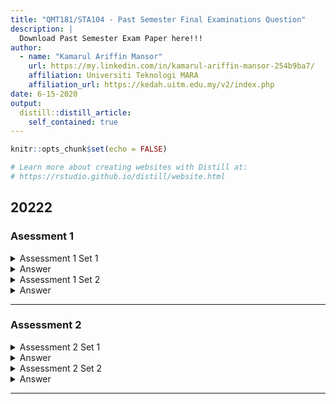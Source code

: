 ```yaml
---
title: "QMT181/STA104 - Past Semester Final Examinations Question"
description: |
  Download Past Semester Exam Paper here!!!
author: 
  - name: "Kamarul Ariffin Mansor"
    url: https://my.linkedin.com/in/kamarul-ariffin-mansor-254b9ba7/
    affiliation: Universiti Teknologi MARA
    affiliation_url: https://kedah.uitm.edu.my/v2/index.php
date: 6-15-2020
output: 
  distill::distill_article:
    self_contained: true
---
```

  
```r
knitr::opts_chunk$set(echo = FALSE)

# Learn more about creating websites with Distill at:
# https://rstudio.github.io/distill/website.html

```

## **20222**  

### Asessment 1  

<details><summary>Assessment 1 Set 1</summary>
<center>
<embed src="files/Assessment Repository/QMT181/20222/Assessment 1_1 QMT181_STA104 MAY2022.pdf" type="application/pdf" width="100%" height="970px" />

<p>

If you can't view the pdf file, click on the file's link - <a href="files/Assessment Repository/QMT181/20222/Assessment 1_1 QMT181_STA104 MAY2022.pdf"> Download PDF!</a>

</p>
</center>
</details>

<details><summary>Answer</summary>

<center>
<embed src="files/Assessment Repository/QMT181/20222/Answer Scheme Assessment 1_1 QMT181_STA104 MAY2022.pdf" type="application/pdf" width="100%" height="970px" />

<p>

If you can't view the pdf file, click on the file's link - <a href="files/Assessment Repository/QMT181/20222/Answer Scheme Assessment 1_1 QMT181_STA104 MAY2022.pdf"> Download PDF!</a>

</p>
</center>
</details>  

<details><summary>Assessment 1 Set 2</summary>
<center>
<embed src="files/Assessment Repository/QMT181/20222/Assessment 1_2 QMT181_STA104 MAY2022.pdf" type="application/pdf" width="100%" height="970px" />

<p>

If you can't view the pdf file, click on the file's link - <a href="files/Assessment Repository/QMT181/20222/Assessment 1_2 QMT181_STA104 MAY2022.pdf"> Download PDF!</a>

</p>
</center>
</details>

<details><summary>Answer</summary>

<center>
<embed src="files/Assessment Repository/QMT181/20222/Answer Scheme Assessment 1_2 QMT181_STA104 MAY2022.pdf" type="application/pdf" width="100%" height="970px" />

<p>

If you can't view the pdf file, click on the file's link - <a href="files/Assessment Repository/QMT181/20222/Answer Scheme Assessment 1_2 QMT181_STA104 MAY2022.pdf"> Download PDF!</a>

</p>
</center>
</details>

***  

### Assessment 2  

<details><summary>Assessment 2 Set 1</summary>
<center>
<embed src="files/Assessment Repository/QMT181/20222/Assessment 2_1 QMT181STA104 July 2022.pdf" type="application/pdf" width="100%" height="970px" />

<p>

If you can't view the pdf file, click on the file's link - <a href="files/Assessment Repository/QMT181/20222/Assessment 2_1 QMT181STA104 July 2022.pdf"> Download PDF!</a>

</p>
</center>
</details>

<details><summary>Answer</summary>

<center>
<embed src="files/Assessment Repository/QMT181/20222/Answer Scheme Assessment 2_1 QMT181STA104 July 2022.pdf" type="application/pdf" width="100%" height="970px" />

<p>

If you can't view the pdf file, click on the file's link - <a href="files/Assessment Repository/QMT181/20222/Answer Scheme Assessment 2_1 QMT181STA104 July 2022.pdf"> Download PDF!</a>

</p>
</center>
</details>  

<details><summary>Assessment 2 Set 2</summary>
<center>
<embed src="files/Assessment Repository/QMT181/20222/Assessment 2_2 QMT181STA104 July 2022.pdf" type="application/pdf" width="100%" height="970px" />

<p>

If you can't view the pdf file, click on the file's link - <a href="files/Assessment Repository/QMT181/20222/Assessment 2_2 QMT181STA104 July 2022.pdf"> Download PDF!</a>

</p>
</center>
</details>

<details><summary>Answer</summary>

<center>
<embed src="files/Assessment Repository/QMT181/20222/Answer Scheme Assessment 2_2 QMT181STA104 July 2022.pdf" type="application/pdf" width="100%" height="970px" />

<p>

If you can't view the pdf file, click on the file's link - <a href="files/Assessment Repository/QMT181/20222/Answer Scheme Assessment 2_2 QMT181STA104 July 2022.pdf"> Download PDF!</a>

</p>
</center>
</details>

***  

